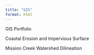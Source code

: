 ```yaml
---
title: "GIS"
format: html
---
```


GIS Portfolio

Coastal Erosion and Impervious Surface

Mission Creek Watershed Dilineation
